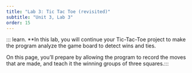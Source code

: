 ```yaml
---
title: "Lab 3: Tic Tac Toe (revisited)"
subtitle: "Unit 3, Lab 3"
order: 15
---
```


::: learn.  **In this lab, you will continue your Tic-Tac-Toe project to make the program analyze the game board to detect wins and ties.

On this page, you'll prepare by allowing the program to record the moves that are made, and teach it the winning groups of three squares.:::